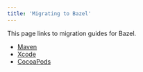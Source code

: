 ```yaml
---
title: 'Migrating to Bazel'
---
```




This page links to migration guides for Bazel.

*  [Maven](/migrate/maven)
*  [Xcode](/migrate/xcode)
*  [CocoaPods](/migrate/cocoapods)
